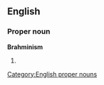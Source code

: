 ==English==

===Proper noun===
'''Brahminism'''

# {{alternative spelling of|[[Brahmanism]]}}

[[Category:English proper nouns]]